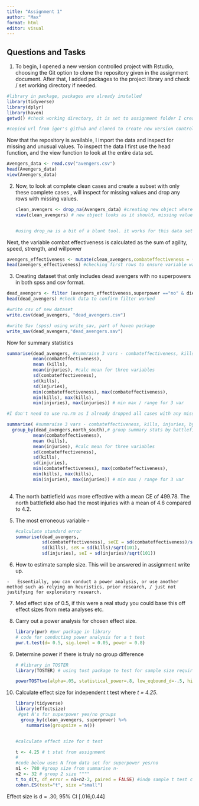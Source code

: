 ```yaml
---
title: "Assignment 1"
author: "Max"
format: html
editor: visual
---
```


## Questions and Tasks

1.  To begin, I opened a new version controlled project with Rstudio, choosing the Git option to clone the repository given in the assignment document. After that, I added packages to the project library and check / set working directory if needed.

```r
#library in package, packages are already installed
library(tidyverse)
library(dplyr)
library(haven)
getwd() #check working directory, it is set to assignment folder I created using point and click GIT/ project wizard, so don't need to change using setwd()

#copied url from igor's github and cloned to create new version controlled projecton personal github
```

Now that the repository is available, I import the data and inspect for missing and unusual values. To inspect the data I first use the head function, and the view function to look at the entire data set.

```r
Avengers_data <- read.csv("avengers.csv")
head(Avengers_data)
view(Avengers_data)

```

2.  Now, to look at complete clean cases and create a subset with only these complete cases , will inspect for missing values and drop any rows with missing values.

    ```r
    clean_avengers <- drop_na(Avengers_data) #creating new object where rows with missing values are dropped using drop_na function in tidyverse
    view(clean_avengers) # new object looks as it should, missing values dropped. 


    #using drop_na is a bit of a blunt tool. it works for this data set but using na.rm in calculations would also ensure missing values aren't used in analyses, while keeping rows which may only have values missing for a few variables, but still have valuable usuable data in other vars. 
    ```

Next, the variable combat effectiveness is calculated as the sum of agility, speed, strength, and willpower

```r
avengers_effectiveness <- mutate(clean_avengers,combateffectiveness = (agility+ speed +strength+ willpower)) # creating a new object that includes the calculated variable combateffectiveness
head(avengers_effectiveness) #checking first rows to ensure variable was calculated and appears in data. 


```

3.  Creating dataset that only includes dead avengers with no superpowers in both spss and csv format.

```r
dead_avengers <- filter (avengers_effectiveness,superpower =="no" & died =="yes") #filter for avengers who have dead = yes and superpower =no 
head(dead_avengers) #check data to confirm filter worked

#write csv of new dataset
write.csv(dead_avengers, "dead_avengers.csv")

#write Sav (spss) using write_sav, part of haven package
write_sav(dead_avengers,"dead_avengers.sav")
```

Now for summary statistics

```r
summarise(dead_avengers, #summraise 3 vars - combateffectiveness, kills, injuries,  ,
          mean(combateffectiveness),
          mean (kills),
          mean(injuries), #calc mean for three variables
          sd(combateffectiveness),
          sd(kills),
          sd(injuries),
          min(combateffectiveness), max(combateffectiveness),
          min(kills), max(kills),
          min(injuries), max(injuries)) # min max / range for 3 var

#I don't need to use na.rm as I already dropped all cases with any missing values

summarise( #summraise 3 vars - combateffectiveness, kills, injuries, by battlefield (north/south)
  group_by(dead_avengers,north_south),# group summary stats by battlefield
          mean(combateffectiveness),
          mean (kills),
          mean(injuries), #calc mean for three variables
          sd(combateffectiveness),
          sd(kills),
          sd(injuries),
          min(combateffectiveness), max(combateffectiveness),
          min(kills), max(kills),
          min(injuries), max(injuries)) # min max / range for 3 var
          

```

4.  The north battlefield was more effective with a mean CE of 499.78. The north battlefield also had the most injuries with a mean of 4.6 compared to 4.2.

5.  The most erroneous variable -

    ```r
    #calculate standard error
    summarise(dead_avengers,
              sd(combateffectiveness), seCE = sd(combateffectiveness)/sqrt(101),
              sd(kills), seK = sd(kills)/sqrt(101),
              sd(injuries), seI = sd(injuries)/sqrt(101))

    ```

6.  How to estimate sample size. This will be answered in assignment write up.

```         
-   Essentially, you can conduct a power analysis, or use another method such as relying on heuristics, prior research, / just not justifying for exploratory research.
```

7.  Med effect size of 0.5, if this were a real study you could base this off effect sizes from meta analyses etc.

8.  Carry out a power analysis for chosen effect size.

    ```r
    library(pwr) #pwr package in library
    # code for conducting power analysis for a t test
    pwr.t.test(d= 0.5, sig.level = 0.05, power = 0.8) 

    ```

<!-- -->

9.  Determine power if there is truly no group difference

    ```r
    # #library in TOSTER
    library(TOSTER) # using tost package to test for sample size required to detect no dif between groups

    powerTOSTtwo(alpha=.05, statistical_power=.8, low_eqbound_d=-.5, high_eqbound_d = .5)

    ```

10. Calculate effect size for independent t test where *t = 4.25*.

    ```r
    library(tidyverse)
    library(effectsize)
     #get N's for superpower yes/no groups 
      group_by(clean_avengers, superpower) %>%
        summarise(groupsize = n())


    #calculate effect size for t test

    t <- 4.25 # t stat from assignment
    # 
    #code below uses N from data set for superpower yes/no
    n1 <- 780 #group size from summarise n-
    n2 <- 32 # group 2 size """"
    t_to_d(t, df_error = n1+n2-2, paired = FALSE) #indp sample t test convert to cohens d effect size
    cohen.ES(test="t", size ="small")

    ```

Effect size is d = .30, 95% CI \[.016,0.44\]
